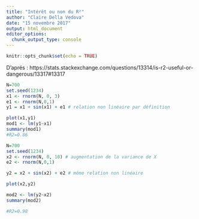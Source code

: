 ```yaml
---
title: "Intérêt ou non du R²"
author: "Claire Della Vedova"
date: "15 novembre 2017"
output: html_document
editor_options: 
  chunk_output_type: console
---
```


```r
knitr::opts_chunk$set(echo = TRUE)
```

D'aprés : https://stats.stackexchange.com/questions/13314/is-r2-useful-or-dangerous/13317#13317

```r

N=700
set.seed(1234)
x1 <- rnorm(N, 0, 3) 
e1 <- rnorm(N,0,1)
y1 = x1 + sin(x1) + e1 # relation non linéaire par définition

plot(x1,y1)
mod1 <- lm(y1~x1)
summary(mod1)
#R2=0.86

```


```r

N=700
set.seed(1234)
x2 <- rnorm(N, 0, 10) # augmentation de la variance de X
e2 <- rnorm(N,0,1)

y2 = x2 + sin(x2) + e2 # même relation non linéaire

plot(x2,y2)

mod2 <- lm(y2~x2)
summary(mod2)

#R2=0.98
```

